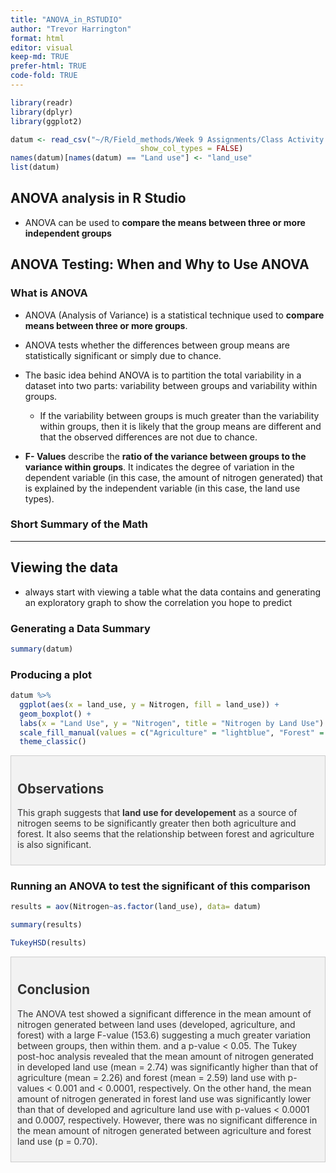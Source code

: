 ```yaml
---
title: "ANOVA_in_RSTUDIO"
author: "Trevor Harrington"
format: html
editor: visual
keep-md: TRUE
prefer-html: TRUE
code-fold: TRUE
---
```


```r
library(readr)
library(dplyr)
library(ggplot2)
```

```r
datum <- read_csv("~/R/Field_methods/Week 9 Assignments/Class Activity 9.csv",
                             show_col_types = FALSE)
names(datum)[names(datum) == "Land use"] <- "land_use"
list(datum)
```

## ANOVA analysis in R Studio

-   ANOVA can be used to **compare the means between three or more independent groups**

## ANOVA Testing: When and Why to Use ANOVA

### What is ANOVA

-   ANOVA (Analysis of Variance) is a statistical technique used to **compare means between three or more groups**.

-   ANOVA tests whether the differences between group means are statistically significant or simply due to chance.

-   The basic idea behind ANOVA is to partition the total variability in a dataset into two parts: variability between groups and variability within groups.

    -   If the variability between groups is much greater than the variability within groups, then it is likely that the group means are different and that the observed differences are not due to chance.

-   **F- Values** describe the **ratio of the variance between groups to the variance within groups**. It indicates the degree of variation in the dependent variable (in this case, the amount of nitrogen generated) that is explained by the independent variable (in this case, the land use types).

### Short Summary of the Math

------------------------------------------------------------------------

## Viewing the data

-   always start with viewing a table what the data contains and generating an exploratory graph to show the correlation you hope to predict

### Generating a Data Summary

```r
summary(datum)
```

### Producing a plot

```r
datum %>% 
  ggplot(aes(x = land_use, y = Nitrogen, fill = land_use)) +
  geom_boxplot() +
  labs(x = "Land Use", y = "Nitrogen", title = "Nitrogen by Land Use") +
  scale_fill_manual(values = c("Agriculture" = "lightblue", "Forest" = "darkgreen", "Developed" = "gray")) +
  theme_classic()

```

::: {.callout-note .div style="border: 1px solid #ccc;   background-color: #f2f2f2;   color: #333;   padding: 10px;   margin: 10px 0;"}
## Observations

This graph suggests that **land use for developement** as a source of nitrogen seems to be significantly greater then both agriculture and forest. It also seems that the relationship between forest and agriculture is also significant.
:::

### Running an ANOVA to test the significant of this comparison

```r
results = aov(Nitrogen~as.factor(land_use), data= datum)

summary(results)

TukeyHSD(results)
```

::: {.callout-note .div style="border: 1px solid #ccc;   background-color: #f2f2f2;   color: #333;   padding: 10px;   margin: 10px 0;"}
## Conclusion

The ANOVA test showed a significant difference in the mean amount of nitrogen generated between land uses (developed, agriculture, and forest) with a large F-value (153.6) suggesting a much greater variation between groups, then within them. and a p-value \< 0.05. The Tukey post-hoc analysis revealed that the mean amount of nitrogen generated in developed land use (mean = 2.74) was significantly higher than that of agriculture (mean = 2.26) and forest (mean = 2.59) land use with p-values \< 0.001 and \< 0.0001, respectively. On the other hand, the mean amount of nitrogen generated in forest land use was significantly lower than that of developed and agriculture land use with p-values \< 0.0001 and 0.0007, respectively. However, there was no significant difference in the mean amount of nitrogen generated between agriculture and forest land use (p = 0.70).
:::
